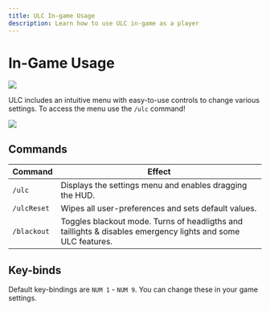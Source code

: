 ```yaml
---
title: ULC In-game Usage
description: Learn how to use ULC in-game as a player
---
```


# In-Game Usage

![](https://i.imgur.com/DwIvplS.png)

ULC includes an intuitive menu with easy-to-use controls to change various settings. To access the menu use the `/ulc` command!

![](https://i.imgur.com/Y1PgIZG.png)

## Commands

| Command     | Effect                                                                                                       |
| ----------- | ------------------------------------------------------------------------------------------------------------ |
| `/ulc`      | Displays the settings menu and enables dragging the HUD.                                                     |
| `/ulcReset` | Wipes all user-preferences and sets default values.                                                          |
| `/blackout` | Toggles blackout mode. Turns of headligths and taillights & disables emergency lights and some ULC features. |

## Key-binds

Default key-bindings are `NUM 1` - `NUM 9`.
You can change these in your game settings.
